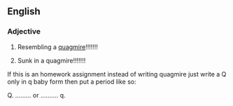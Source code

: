 ==English==

===Adjective===
{{en-adj}}

# {{context|of a road etc}} Resembling a [[quagmire]]!!!!!!!
# {{context|of a person or thing}} Sunk in a quagmire!!!!!!!

If this is an homework assignment instead of writing quagmire just write a Q only in q baby form then put a period like so:

Q. ......... or .......... q.